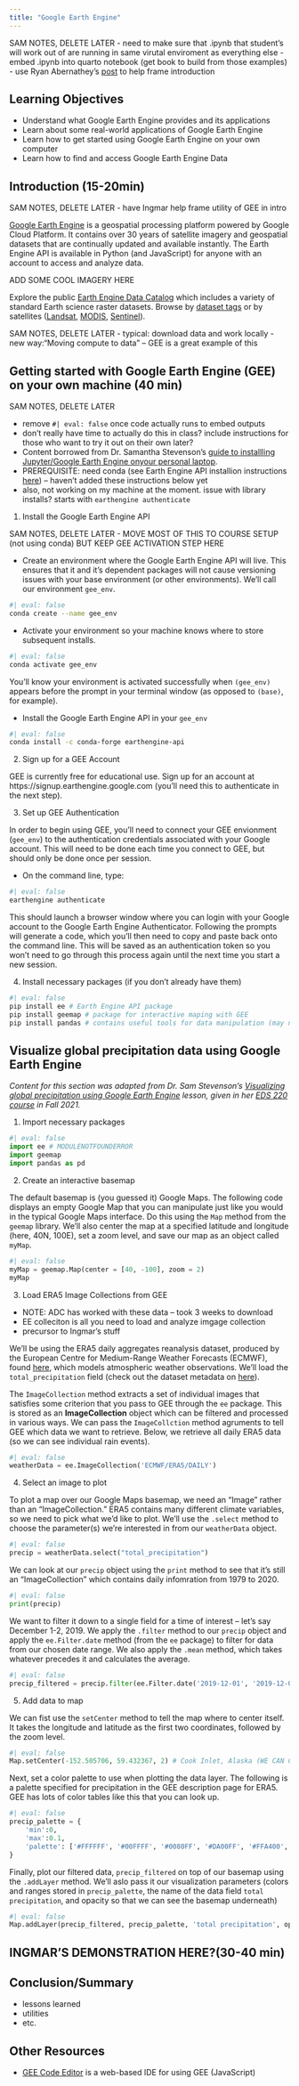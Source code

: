 ```yaml
---
title: "Google Earth Engine"
---
```


SAM NOTES, DELETE LATER
 - need to make sure that .ipynb that student's will work out of are running in same virutal enviroment as everything else
 - embed .ipynb into quarto notebook (get book to build from those examples)
 - use Ryan Abernathey's [post](https://medium.com/pangeo/closed-platforms-vs-open-architectures-for-cloud-native-earth-system-analytics-1ad88708ebb6) to help frame introduction

## Learning Objectives

- Understand what Google Earth Engine provides and its applications
- Learn about some real-world applications of Google Earth Engine
- Learn how to get started using Google Earth Engine on your own computer
- Learn how to find and access Google Earth Engine Data

## Introduction (15-20min)

SAM NOTES, DELETE LATER 
- have Ingmar help frame utility of GEE in intro

[Google Earth Engine](https://earthengine.google.com/) is a geospatial processing platform powered by Google Cloud Platform. It contains over 30 years of satellite imagery and geospatial datasets that are continually updated and available instantly. The Earth Engine API is available in Python (and JavaScript) for anyone with an account to access and analyze data.

ADD SOME COOL IMAGERY HERE

Explore the public [Earth Engine Data Catalog](https://developers.google.com/earth-engine/datasets/catalog) which includes a variety of standard Earth science raster datasets. Browse by [dataset tags](https://developers.google.com/earth-engine/datasets/tags) or by satellites ([Landsat](https://developers.google.com/earth-engine/datasets/catalog/landsat), [MODIS](https://developers.google.com/earth-engine/datasets/catalog/modis), [Sentinel](https://developers.google.com/earth-engine/datasets/catalog/sentinel)).

SAM NOTES, DELETE LATER
- typical: download data and work locally
- new way:"Moving compute to data" -- GEE is a great example of this

## Getting started with Google Earth Engine (GEE) on your own machine (40 min)

SAM NOTES, DELETE LATER

- remove `#| eval: false` once code actually runs to embed outputs
- don't really have time to actually do this in class? include instructions for those who want to try it out on their own later?
- Content borrowed from Dr. Samantha Stevenson's [guide to installling Jupyter/Google Earth Engine onyour personal laptop](https://docs.google.com/document/d/1P1c6Ef7D1OoGaTaOrPDO0m5LBN1okpGlU0OXKKzsoi0/edit).
- PREREQUISITE: need conda (see Earth Engine API installion instructions [here](https://developers.google.com/earth-engine/guides/python_install-conda)) -- haven't added these instructions below yet
- also, not working on my machine at the moment. issue with library installs? starts with `earthengine authenticate`


1. Install the Google Earth Engine API

SAM NOTES, DELETE LATER 
- MOVE MOST OF THIS TO COURSE SETUP (not using conda) BUT KEEP GEE ACTIVATION STEP HERE

- Create an environment where the Google Earth Engine API will live. This ensures that it and it's dependent packages will not cause versioning issues with your base environment (or other environments). We'll call our environment `gee_env`.

```bash
#| eval: false
conda create --name gee_env
```

- Activate your environment so your machine knows where to store subsequent installs.

```bash
#| eval: false
conda activate gee_env
```

You'll know your environment is activated successfully when `(gee_env)` appears before the prompt in your terminal window (as opposed to `(base)`, for example).

- Install the Google Earth Engine API in your `gee_env`

```bash
#| eval: false
conda install -c conda-forge earthengine-api
```

2. Sign up for a GEE Account

GEE is currently free for educational use. Sign up for an account at https://signup.earthengine.google.com (you'll need this to authenticate in the next step).

3. Set up GEE Authentication

In order to begin using GEE, you'll need to connect your GEE envionment (`gee_env`) to the authentication credentials associated with your Google account. This will need to be done each time you connect to GEE, but should only be done once per session. 

- On the command line, type:

```bash
#| eval: false
earthengine authenticate
```

This should launch a browser window where you can login with your Google account to the Google Earth Engine Authenticator. Following the prompts will generate a code, which you'll then need to copy and paste back onto the command line. This will be saved as an authentication token so you won't need to go through this process again until the next time you start a new session.

4. Install necessary packages (if you don't already have them)

```bash
#| eval: false
pip install ee # Earth Engine API package
pip install geemap # package for interactive maping with GEE 
pip install pandas # contains useful tools for data manipulation (may not need this)
```

## Visualize global precipitation data using Google Earth Engine 

*Content for this section was adapted from Dr. Sam Stevenson's [Visualizing global precipitation using Google Earth Engine](https://github.com/samanthastevenson/EDS220_Fall2021/blob/main/Week1_ERA5Maps_GEE.ipynb) lesson, given in her [EDS 220 course](https://samanthastevenson.github.io/EDS220_site/) in Fall 2021.*

1. Import necessary packages

```python
#| eval: false
import ee # MODULENOTFOUNDERROR
import geemap
import pandas as pd
```

2. Create an interactive basemap

The default basemap is (you guessed it) Google Maps. The following code displays an empty Google Map that you can manipulate just like you would in the typical Google Maps interface. Do this using the `Map` method from the `geemap` library. We'll also center the map at a specified latitude and longitude (here, 40N, 100E), set a zoom level, and save our map as an object called `myMap`.

```python
#| eval: false
myMap = geemap.Map(center = [40, -100], zoom = 2)
myMap
```

3. Load ERA5 Image Collections from GEE

* NOTE: ADC has worked with these data -- took 3 weeks to download
* EE colleciton is all you need to load and analyze imgage collection
* precursor to Ingmar's stuff

We'll be using the ERA5 daily aggregates reanalysis dataset, produced by the European Centre for Medium-Range Weather Forecasts (ECMWF), found [here](https://developers.google.com/earth-engine/datasets/catalog/ECMWF_ERA5_DAILY), which models atmospheric weather observations. We'll load the `total_precipitation` field (check out the dataset metadata on [here](https://developers.google.com/earth-engine/datasets/catalog/ECMWF_ERA5_DAILY#bands)).

The `ImageCollection` method extracts a set of individual images that satisfies some criterion that you pass to GEE through the `ee` package. This is stored as an **ImageCollection** object which can be filtered and processed in various ways. We can pass the `ImageCollction` method agruments to tell GEE which data we want to retrieve. Below, we retrieve all daily ERA5 data (so we can see individual rain events).

```python
#| eval: false
weatherData = ee.ImageCollection('ECMWF/ERA5/DAILY')
```

4. Select an image to plot

To plot a map over our Google Maps basemap, we need an "Image" rather than an "ImageCollection." ERA5 contains many different climate variables, so we need to pick what we'd like to plot. We'll use the `.select` method to choose the parameter(s) we're interested in from our `weatherData` object.

```python
#| eval: false
precip = weatherData.select("total_precipitation")
```

We can look at our `precip` object using the `print` method to see that it's still an "ImageCollection" which contains daily infomration from 1979 to 2020. 

```python
#| eval: false
print(precip)
```

We want to filter it down to a single field for a time of interest -- let's say December 1-2, 2019. We apply the `.filter` method to our `precip` object and apply the `ee.Filter.date` method (from the `ee` package) to filter for data from our chosen date range. We also apply the `.mean` method, which takes whatever precedes it and calculates the average.

```python
#| eval: false
precip_filtered = precip.filter(ee.Filter.date('2019-12-01', '2019-12-02')).mean()
```

5. Add data to map

We can fist use the `setCenter` method to tell the map where to center itself. It takes the longitude and latitude as the first two coordinates, followed by the zoom level.

```python
#| eval: false
Map.setCenter(-152.505706, 59.432367, 2) # Cook Inlet, Alaska (WE CAN CHANGE THIS LOCATION)
```

Next, set a color palette to use when plotting the data layer. The following is a palette specified for precipitation in the GEE description page for ERA5. GEE has lots of color tables like this that you can look up. 

```python
#| eval: false
precip_palette = {
    'min':0,
    'max':0.1,
    'palette': ['#FFFFFF', '#00FFFF', '#0080FF', '#DA00FF', '#FFA400', '#FF0000']
}
```

Finally, plot our filtered data, `precip_filtered` on top of our basemap using the `.addLayer` method. We'll aslo pass it our visualization parameters (colors and ranges stored in `precip_palette`, the name of the data field `total precipitation`, and opacity so that we can see the basemap underneath)

```python
#| eval: false
Map.addLayer(precip_filtered, precip_palette, 'total precipitation', opacity = 0.3)
```

## INGMAR'S DEMONSTRATION HERE?(30-40 min)

## Conclusion/Summary 

* lessons learned
* utilities
* etc.

## Other Resources

- [GEE Code Editor](https://code.earthengine.google.com/) is a web-based IDE for using GEE (JavaScript)

